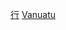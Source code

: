 {{noteTA
|G1=國家
}}
{{Commonscat|Subdivisions of Vanuatu}}
{{Catmain}}

[[Category:瓦努阿圖地理|行]]
[[Category:大洋洲國家行政區劃|Vanuatu]]